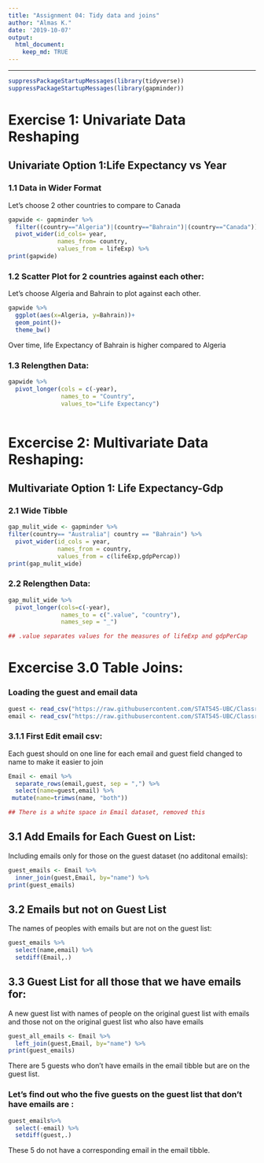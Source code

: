 ```yaml
---
title: "Assignment 04: Tidy data and joins"
author: "Almas K."
date: '2019-10-07'
output:
  html_document:
    keep_md: TRUE
---
```


---
```r
suppressPackageStartupMessages(library(tidyverse)) 
suppressPackageStartupMessages(library(gapminder))
```

# Exercise 1: Univariate Data Reshaping

## Univariate Option 1:Life Expectancy vs Year

### 1.1 Data in Wider Format
Let's choose 2 other countries to compare to Canada 
```r
gapwide <- gapminder %>% 
  filter((country=="Algeria")|(country=="Bahrain")|(country=="Canada")) %>%
  pivot_wider(id_cols= year, 
              names_from= country,
              values_from = lifeExp) %>%
print(gapwide)
```
### 1.2 Scatter Plot for 2 countries against each other:

Let's choose Algeria and Bahrain to plot against each other.
```r
gapwide %>%
  ggplot(aes(x=Algeria, y=Bahrain))+
  geom_point()+
  theme_bw()
```

Over time, life Expectancy of Bahrain is higher compared to Algeria 

### 1.3 Relengthen Data:
```r
gapwide %>%
  pivot_longer(cols = c(-year),
               names_to = "Country",
               values_to="Life Expectancy")
               
```

# Excercise 2: Multivariate Data Reshaping:

## Multivariate Option 1: Life Expectancy-Gdp

### 2.1 Wide Tibble
```r
gap_mulit_wide <- gapminder %>%
filter(country== "Australia"| country == "Bahrain") %>%
  pivot_wider(id_cols = year,
              names_from = country,
              values_from = c(lifeExp,gdpPercap))
print(gap_mulit_wide)
```

### 2.2 Relengthen Data:
```r
gap_mulit_wide %>%
  pivot_longer(cols=c(-year),
               names_to = c(".value", "country"),
               names_sep = "_")

## .value separates values for the measures of lifeExp and gdpPerCap
```

# Excercise 3.0 Table Joins:

### Loading the guest and email data
```r
guest <- read_csv("https://raw.githubusercontent.com/STAT545-UBC/Classroom/master/data/wedding/attend.csv")
email <- read_csv("https://raw.githubusercontent.com/STAT545-UBC/Classroom/master/data/wedding/emails.csv")
```
###  3.1.1 First Edit email csv:
Each guest should on one line for each email and guest field changed to name to make it easier to join

```r
Email <- email %>%
  separate_rows(email,guest, sep = ",") %>%
  select(name=guest,email) %>%
 mutate(name=trimws(name, "both"))

## There is a white space in Email dataset, removed this 
```

## 3.1 Add Emails for Each Guest on List:

Including emails only for those on the guest dataset (no additonal emails):
```r
guest_emails <- Email %>%
  inner_join(guest,Email, by="name") %>%
print(guest_emails)
```

## 3.2 Emails but not on Guest List

The names of peoples with emails but are not on the guest list:

```r
guest_emails %>%
  select(name,email) %>%
  setdiff(Email,.)
```

## 3.3 Guest List for all those that we have emails for:

A new guest list with names of people on the original guest list with emails and those not on the original guest list who also have emails 

```r
guest_all_emails <- Email %>%
  left_join(guest,Email, by="name") %>%
print(guest_emails)
```

There are 5 guests who don't have emails in the email tibble but are on the guest list. 

### Let's find out who the five guests on the guest list that don't have emails are : 
```r
guest_emails%>%
  select(-email) %>%
  setdiff(guest,.)
```
These 5 do not have a corresponding email in the email tibble. 
